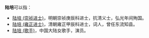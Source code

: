'''陆培'''可以指：
*[[陆培_(崇祯进士)|陆培 (崇祯进士)]]，明朝崇祯庚辰科进士，抗清义士，弘光年间殉国。
*[[陆培_(雍正进士)|陆培 (雍正进士)]]，清朝雍正甲辰科进士，词人，曾任东流知县。
*[[陆培_(歌手)|陆培 (歌手)]]，中国大陆女歌手，演员。
{{disambig|P培|cat=二字陆姓人名消歧义}}